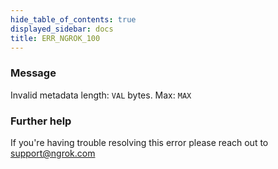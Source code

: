 ```yaml
---
hide_table_of_contents: true
displayed_sidebar: docs
title: ERR_NGROK_100
---
```


### Message

Invalid metadata length: `VAL` bytes. Max: `MAX`

<ErrorDetails />

### Further help

If you're having trouble resolving this error please reach out to [support@ngrok.com](mailto:support@ngrok.com?subject=Help%20with%20ERR_NGROK_100)
